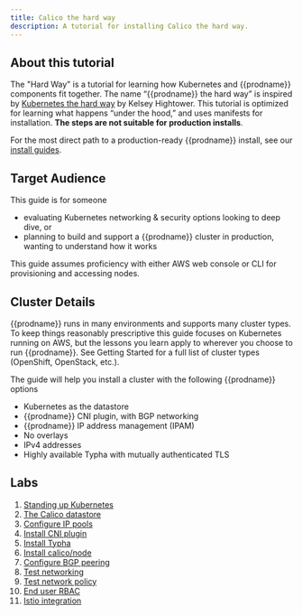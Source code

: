 ```yaml
---
title: Calico the hard way
description: A tutorial for installing Calico the hard way. 
---
```


## About this tutorial

The "Hard Way" is a tutorial for learning how Kubernetes and {{prodname}} components fit together. The name “{{prodname}} the hard way” is inspired by [Kubernetes the hard way](https://github.com/kelseyhightower/kubernetes-the-hard-way) by Kelsey Hightower. This tutorial is optimized for learning what happens “under the hood,” and uses manifests for installation. **The steps are not suitable for production installs**. 

For the most direct path to a production-ready {{prodname}} install, see our [install guides](../self-managed-onprem/onpremises.mdx).

## Target Audience

This guide is for someone

 - evaluating Kubernetes networking & security options looking to deep dive, or
 - planning to build and support a {{prodname}} cluster in production, wanting to understand how it works

This guide assumes proficiency with either AWS web console or CLI for provisioning and accessing nodes.

## Cluster Details

{{prodname}} runs in many environments and supports many cluster types. To keep things reasonably prescriptive this guide focuses on Kubernetes running on AWS, but the lessons you learn apply to wherever you choose to run {{prodname}}. See Getting Started for a full list of cluster types (OpenShift, OpenStack, etc.).

The guide will help you install a cluster with the following {{prodname}} options

 - Kubernetes as the datastore
 - {{prodname}} CNI plugin, with BGP networking
 - {{prodname}} IP address management (IPAM)
 - No overlays
 - IPv4 addresses
 - Highly available Typha with mutually authenticated TLS

## Labs

 1. [Standing up Kubernetes](standing-up-kubernetes.mdx)
 1. [The Calico datastore](the-calico-datastore.mdx)
 1. [Configure IP pools](configure-ip-pools.mdx)
 1. [Install CNI plugin](install-cni-plugin.mdx)
 1. [Install Typha](install-typha.mdx)
 1. [Install calico/node](install-node.mdx)
 1. [Configure BGP peering](configure-bgp-peering.mdx)
 1. [Test networking](test-networking.mdx)
 1. [Test network policy](test-network-policy.mdx)
 1. [End user RBAC](end-user-rbac.mdx)
 1. [Istio integration](istio-integration.mdx)
